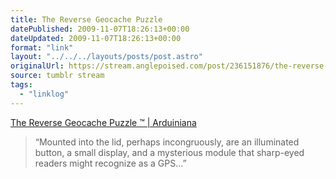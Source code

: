 ```yaml
---
title: The Reverse Geocache Puzzle
datePublished: 2009-11-07T18:26:13+00:00
dateUpdated: 2009-11-07T18:26:13+00:00
format: "link"
layout: "../../../layouts/posts/post.astro"
originalUrl: https://stream.anglepoised.com/post/236151876/the-reverse-geocache-puzzle-arduiniana
source: tumblr stream
tags:
  - "linklog"
---
```


[The Reverse Geocache Puzzle ™ | Arduiniana][1]

> &ldquo;Mounted into the lid, perhaps incongruously, are an illuminated button, a small display, and a mysterious module that sharp-eyed readers might recognize as a GPS&hellip;&rdquo;

[1]: http://arduiniana.org/projects/the-reverse-geo-cache-puzzle/
